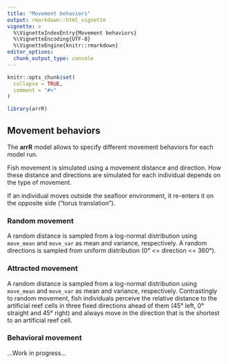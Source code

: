 ```yaml
---
title: "Movement behaviors"
output: rmarkdown::html_vignette
vignette: >
  %\VignetteIndexEntry{Movement behaviors}
  %\VignetteEncoding{UTF-8}
  %\VignetteEngine{knitr::rmarkdown}
editor_options: 
  chunk_output_type: console
---
```


```r
knitr::opts_chunk$set(
  collapse = TRUE,
  comment = "#>"
)
```

```r
library(arrR)
```

## Movement behaviors

The **arrR** model allows to specify different movement behaviors for each model run.

Fish movement is simulated using a movement distance and direction. How these distance and directions are simulated for each individual depends on the type of movement.

If an individual moves outside the seafloor environment, it re-enters it on the opposite side ("torus translation"). 

### Random movement

A random distance is sampled from a log-normal distribution using `move_mean` and `move_var` as mean and variance, respectively. A random directions is sampled from uniform distribution (0° <= direction <= 360°).

### Attracted movement

A random distance is sampled from a log-normal distribution using `move_mean` and `move_var` as mean and variance, respectively. Contrastingly to random movement, fish individuals perceive the relative distance to the artificial reef cells in three fixed directions ahead of them (45° left, 0° straight and 45° right) and always move in the direction that is the shortest to an artificial reef cell.

### Behavioral movement

...Work in progress...
